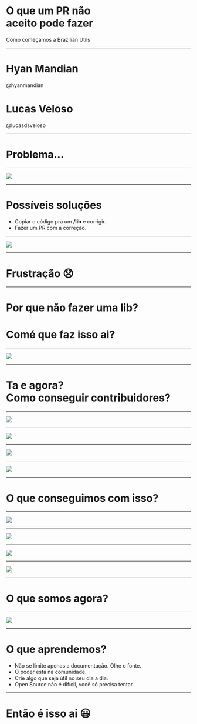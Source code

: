 

<Head>
  <title>O que um PR não aceito pode fazer - Como começamos a Brazilian Utils</title>
</Head>

# O que um PR não <br/> aceito pode fazer

Como começamos a Brazilian Utils

---


<div>
  <h1>Hyan Mandian</h1>
  @hyanmandian
</div>

<div>
  <h1>Lucas Veloso</h1>
  @lucasdsveloso
</div>

---

# Problema...

---

<Image width={1200} height={435} src="./images/fail.png" />

---

# Possíveis soluções

<ul style={{ textAlign: 'left' }}>
  <Appear>
    <li>Copiar o código pra um <strong style={{ color: 'yellow' }}>/lib</strong> e corrigir.</li>
    <li>Fazer um PR com a correção.</li>
  </Appear>
</ul>

---

<Image width={1150} height={645} src="./images/pr.png" />

---

# Frustração 😞

---

# Por que não fazer uma lib?
# Comé que faz isso ai?

---

<Image src="./images/logos.png" width={1366} height={600} />

---

# Ta e agora? <br/> Como conseguir contribuidores?

---

<Image src="./images/facebook.jpg" width={508} height={623} />

---

<Image src="./images/braziljs-weekly.jpg" width={773} height={234} />

---

<Image src="./images/braziljs-weekly-email.jpg" width={621} height={153} />

---

<Image src="./images/braziljs-weekly-youtube.jpg" width={1421} height={797} />

---

# O que conseguimos com isso?

---

<Image src="./images/contributors.jpg" width={933} height={305} />

---

<Image src="./images/packagephobia.jpg" width={618} height={424} />

---

<Image src="./images/stars.png" />

---

<Image src="./images/stats.jpg" width={1100} height={500}/>

---

# O que somos agora?

---

<Image src="./images/organization.jpg" width={771} height={959}/>

---

# O que aprendemos?

<ul style={{ textAlign: 'left' }}>
  <Appear>
    <li>Não se limite apenas a documentação. Olhe o fonte.</li>
    <li>O poder está na comunidade.</li>
    <li>Crie algo que seja útil no seu dia a dia.</li>
    <li>Open Source não é difícil, você só precisa tentar.</li>
  </Appear>
</ul>

---

# Então é isso ai 😃
